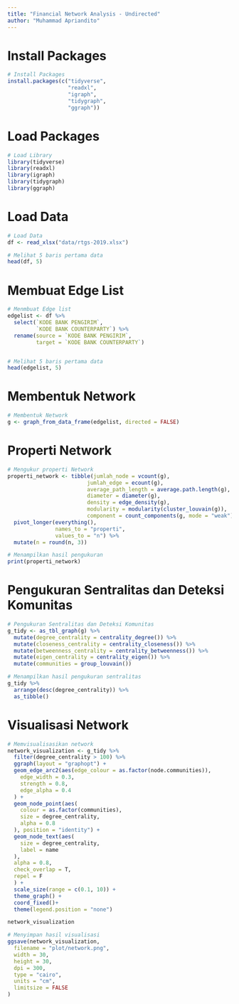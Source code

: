 ```yaml
---
title: "Financial Network Analysis - Undirected"
author: "Muhammad Apriandito"
---
```


# Install Packages

```r
# Install Packages
install.packages(c("tidyverse", 
                   "readxl",
                   "igraph", 
                   "tidygraph", 
                   "ggraph"))
```

# Load Packages

```r
# Load Library
library(tidyverse)
library(readxl)
library(igraph)
library(tidygraph)
library(ggraph)
```

# Load Data

```r
# Load Data
df <- read_xlsx("data/rtgs-2019.xlsx")
```

```r
# Melihat 5 baris pertama data
head(df, 5)
```

# Membuat Edge List

```r
# Menmbuat Edge list
edgelist <- df %>%
  select(`KODE BANK PENGIRIM`, 
         `KODE BANK COUNTERPARTY`) %>%
  rename(source = `KODE BANK PENGIRIM`, 
         target = `KODE BANK COUNTERPARTY`)


# Melihat 5 baris pertama data
head(edgelist, 5)
```

# Membentuk Network

```r
# Membentuk Network
g <- graph_from_data_frame(edgelist, directed = FALSE)
```

# Properti Network

```r
# Mengukur properti Network
properti_network <- tibble(jumlah_node = vcount(g), 
                         jumlah_edge = ecount(g), 
                         average_path_length = average.path.length(g), 
                         diameter = diameter(g), 
                         density = edge_density(g), 
                         modularity = modularity(cluster_louvain(g)), 
                         component = count_components(g, mode = "weak")) %>%
  pivot_longer(everything(), 
               names_to = "properti", 
               values_to = "n") %>%
  mutate(n = round(n, 3))

# Menampilkan hasil pengukuran
print(properti_network)
```

# Pengukuran Sentralitas dan Deteksi Komunitas

```r
# Pengukuran Sentralitas dan Deteksi Komunitas
g_tidy <- as_tbl_graph(g) %>%
  mutate(degree_centrality = centrality_degree()) %>%
  mutate(closeness_centrality = centrality_closeness()) %>%
  mutate(betweenness_centrality = centrality_betweenness()) %>%
  mutate(eigen_centrality = centrality_eigen()) %>%
  mutate(communities = group_louvain()) 
```

```r
# Menampilkan hasil pengukuran sentralitas
g_tidy %>%
  arrange(desc(degree_centrality)) %>%
  as_tibble()
```

# Visualisasi Network

```r
# Memvisualisasikan network
network_visualization <- g_tidy %>%
  filter(degree_centrality > 100) %>%
  ggraph(layout = "graphopt") +
  geom_edge_arc2(aes(edge_colour = as.factor(node.communities)),
    edge_width = 0.3,
    strength = 0.8,
    edge_alpha = 0.4
  ) +
  geom_node_point(aes(
    colour = as.factor(communities),
    size = degree_centrality,
    alpha = 0.8
  ), position = "identity") +
  geom_node_text(aes(
    size = degree_centrality,
    label = name
  ),
  alpha = 0.8,
  check_overlap = T,
  repel = F
  ) +
  scale_size(range = c(0.1, 10)) +
  theme_graph() +
  coord_fixed()+
  theme(legend.position = "none")

network_visualization
```

```r
# Menyimpan hasil visualisasi
ggsave(network_visualization,
  filename = "plot/network.png",
  width = 30,
  height = 30,
  dpi = 300,
  type = "cairo",
  units = "cm",
  limitsize = FALSE
)
```
